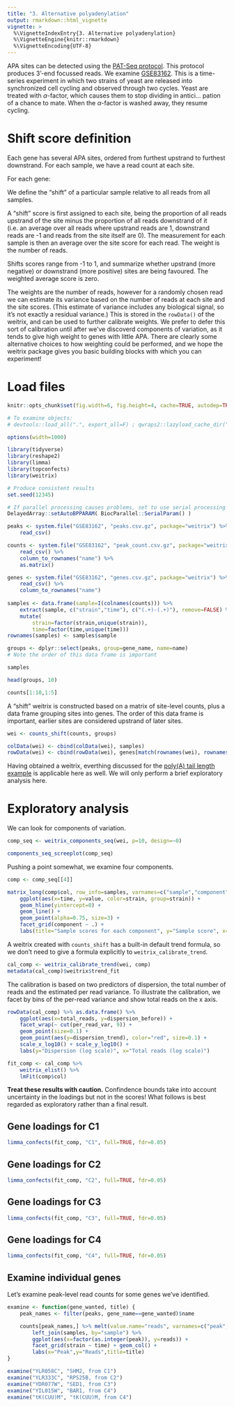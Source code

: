```yaml
---
title: "3. Alternative polyadenylation"
output: rmarkdown::html_vignette
vignette: >
  %\VignetteIndexEntry{3. Alternative polyadenylation}
  %\VignetteEngine{knitr::rmarkdown}
  %\VignetteEncoding{UTF-8}
---
```


APA sites can be detected using the [PAT-Seq protocol](https://rnajournal.cshlp.org/content/21/8/1502.long). This protocol produces 3'-end focussed reads. We examine [GSE83162](https://www.ncbi.nlm.nih.gov/geo/query/acc.cgi?acc=GSE83162). This is a time-series experiment in which two strains of yeast are released into synchronized cell cycling and observed through two cycles. Yeast are treated with $\alpha$-factor, which causes them to stop dividing in antici... pation of a chance to mate. When the $\alpha$-factor is washed away, they resume cycling.


# Shift score definition

Each gene has several APA sites, ordered from furthest upstrand to furthest downstrand. For each sample, we have a read count at each site.

For each gene:

We define the "shift" of a particular sample relative to all reads from all samples. 

A "shift" score is first assigned to each site, being the proportion of all reads upstrand of the site minus the proportion of all reads downstrand of it (i.e. an average over all reads where upstrand reads are 1, downstrand reads are -1 and reads from the site itself are 0). The measurement for each sample is then an average over the site score for each read. The weight is the number of reads.

Shifts scores range from -1 to 1, and summarize whether upstrand (more negative) or downstrand (more positive) sites are being favoured. The weighted average score is zero.

The weights are the number of reads, however for a randomly chosen read we can estimate its variance based on the number of reads at each site and the site scores. (This estimate of variance includes any biological signal, so it's not exactly a residual variance.) This is stored in the `rowData()` of the weitrix, and can be used to further calibrate weights. We prefer to defer this sort of calibration until after we've discoverd components of variation, as it tends to give high weight to genes with little APA. There are clearly some alternative choices to how weighting could be performed, and we hope the weitrix package gives you basic building blocks with which you can experiment!


# Load files

```r
knitr::opts_chunk$set(fig.width=6, fig.height=4, cache=TRUE, autodep=TRUE)

# To examine objects:
# devtools::load_all(".", export_all=F) ; qwraps2::lazyload_cache_dir("vignettes/3_shift_cache/html")

options(width=1000)
```

```r
library(tidyverse)
library(reshape2)
library(limma)
library(topconfects)
library(weitrix)

# Produce consistent results
set.seed(12345)

# If parallel processing causes problems, set to use serial processing
DelayedArray::setAutoBPPARAM( BiocParallel::SerialParam() )

peaks <- system.file("GSE83162", "peaks.csv.gz", package="weitrix") %>%
    read_csv()

counts <- system.file("GSE83162", "peak_count.csv.gz", package="weitrix") %>%
    read_csv() %>%
    column_to_rownames("name") %>%
    as.matrix()

genes <- system.file("GSE83162", "genes.csv.gz", package="weitrix") %>%
    read_csv() %>%
    column_to_rownames("name")
    
samples <- data.frame(sample=I(colnames(counts))) %>%
    extract(sample, c("strain","time"), c("(.+)-(.+)"), remove=FALSE) %>%
    mutate(
        strain=factor(strain,unique(strain)), 
        time=factor(time,unique(time)))
rownames(samples) <- samples$sample

groups <- dplyr::select(peaks, group=gene_name, name=name)
# Note the order of this data frame is important
```

```r
samples

head(groups, 10)

counts[1:10,1:5]
```

A "shift" weitrix is constructed based on a matrix of site-level counts, plus a data frame grouping sites into genes. The order of this data frame is important, earlier sites are considered upstrand of later sites.

```r
wei <- counts_shift(counts, groups)

colData(wei) <- cbind(colData(wei), samples)
rowData(wei) <- cbind(rowData(wei), genes[match(rownames(wei), rownames(genes)),])
```

Having obtained a weitrix, everthing discussed for the [poly(A) tail length example](2_tail_length.html) is applicable here as well. We will only perform a brief exploratory analysis here.


# Exploratory analysis

We can look for components of variation.

```r
comp_seq <- weitrix_components_seq(wei, p=10, design=~0)
```

```r
components_seq_screeplot(comp_seq)
```

Pushing a point somewhat, we examine four components.

```r
comp <- comp_seq[[4]]

matrix_long(comp$col, row_info=samples, varnames=c("sample","component")) %>%
    ggplot(aes(x=time, y=value, color=strain, group=strain)) + 
    geom_hline(yintercept=0) + 
    geom_line() + 
    geom_point(alpha=0.75, size=3) + 
    facet_grid(component ~ .) +
    labs(title="Sample scores for each component", y="Sample score", x="Time", color="Strain")
```

A weitrix created with `counts_shift` has a built-in default trend formula, so we don't need to give a formula explicitly to `weitrix_calibrate_trend`.

```r
cal_comp <- weitrix_calibrate_trend(wei, comp)
metadata(cal_comp)$weitrix$trend_fit
```

The calibration is based on two predictors of dispersion, the total number of reads and the estimated per read variance. To illustrate the calibration, we facet by bins of the per-read variance and show total reads on the x axis.

```r
rowData(cal_comp) %>% as.data.frame() %>%
    ggplot(aes(x=total_reads, y=dispersion_before)) + 
    facet_wrap(~ cut(per_read_var, 9)) +
    geom_point(size=0.1) +
    geom_point(aes(y=dispersion_trend), color="red", size=0.1) +
    scale_x_log10() + scale_y_log10() +
    labs(y="Dispersion (log scale)", x="Total reads (log scale)")
```

```r
fit_comp <- cal_comp %>%
    weitrix_elist() %>%
    lmFit(comp$col)
```

**Treat these results with caution.** Confindence bounds take into account uncertainty in the loadings but not in the scores! What follows is best regarded as exploratory rather than a final result.

## Gene loadings for C1

```r
limma_confects(fit_comp, "C1", full=TRUE, fdr=0.05)
```

## Gene loadings for C2

```r
limma_confects(fit_comp, "C2", full=TRUE, fdr=0.05)
```

## Gene loadings for C3

```r
limma_confects(fit_comp, "C3", full=TRUE, fdr=0.05)
```

## Gene loadings for C4

```r
limma_confects(fit_comp, "C4", full=TRUE, fdr=0.05)
```

## Examine individual genes

Let's examine peak-level read counts for some genes we've identified.

```r
examine <- function(gene_wanted, title) {
    peak_names <- filter(peaks, gene_name==gene_wanted)$name

    counts[peak_names,] %>% melt(value.name="reads", varnames=c("peak","sample")) %>%
        left_join(samples, by="sample") %>%
        ggplot(aes(x=factor(as.integer(peak)), y=reads)) + 
        facet_grid(strain ~ time) + geom_col() +
        labs(x="Peak",y="Reads",title=title)
}

examine("YLR058C", "SHM2, from C1")
examine("YLR333C", "RPS25B, from C2")
examine("YDR077W", "SED1, from C3")
examine("YIL015W", "BAR1, from C4")
examine("tK(CUU)M", "tK(CUU)M, from C4")
```





